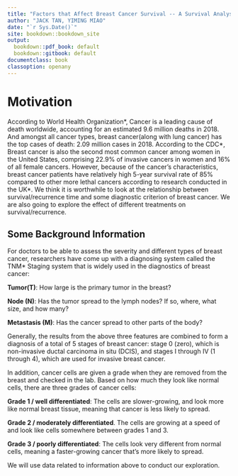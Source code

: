 ```yaml
---
title: "Factors that Affect Breast Cancer Survival -- A Survival Analysis with Rotterdam Dataset"
author: "JACK TAN, YIMING MIAO"
date: "`r Sys.Date()`"
site: bookdown::bookdown_site
output: 
  bookdown::pdf_book: default
  bookdown::gitbook: default
documentclass: book
classoption: openany
---
```


# Motivation

According to World Health Organization$*$, Cancer is a leading cause of death worldwide, accounting for an estimated 9.6 million deaths in 2018. And amongst all cancer types, breast cancer(along with lung cancer) has the top cases of death: 2.09 million cases in 2018. According to the CDC$*$, Breast cancer is also the second most common cancer among women in the United States, comprising 22.9% of invasive cancers in women and 16% of all female cancers. However, because of the cancer's characteristics, breast cancer patients have relatively high 5-year survival rate of 85% compared to other more lethal cancers according to research conducted in the UK$*$. We think it is worthwhile to look at the relationship between survival/recurrence time and some diagnostic criterion of breast cancer. We are also going to explore the effect of different treatments on survival/recurrence.

## Some Background Information

For doctors to be able to assess the severity and different types of breast cancer, researchers have come up with a diagnosing system called the TNM$*$ Staging system that is widely used in the diagnostics of breast cancer:

**Tumor(T)**: How large is the primary tumor in the breast? 

**Node (N)**: Has the tumor spread to the lymph nodes? If so, where, what size, and how many?

**Metastasis (M)**: Has the cancer spread to other parts of the body?

Generally, the results from the above three features are combined to form a diagnosis of a total of 5 stages of breast cancer: stage 0 (zero), which is non-invasive ductal carcinoma in situ (DCIS), and stages I through IV (1 through 4), which are used for invasive breast cancer.

In addition, cancer cells are given a grade when they are removed from the breast and checked in the lab. Based on how much they look like normal cells, there are three grades of cancer cells:

**Grade 1 / well differentiated**: The cells are slower-growing, and look more like normal breast tissue, meaning that cancer is less likely to spread.

**Grade 2 / moderately differentiated**. The cells are growing at a speed of and look like cells somewhere between grades 1 and 3.

**Grade 3 / poorly differentiated**: The cells look very different from normal cells, meaning a faster-growing cancer that’s more likely to spread.

We will use data related to information above to conduct our exploration.



